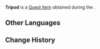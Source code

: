 {{Item Infobox
|id           = 120747
|image        = Item Tripod.png
|type         = Quest Items
|description  = Urville's lost tripod. It should be usable once it is dried.
|source1      = [[Wish-Fulfilling Treasure Hunt]]
}}
'''Tripod''' is a [[Quest Item]] obtained during the {{Quest|Wish-Fulfilling Treasure Hunt}}.

==Other Languages==
{{Other Languages|default_hidden=1
|en      = Tripod
|zhs     = 三脚架
|zhs_rm  = 
|zht     = 三腳架
|zht_rm  = 
|ja      = 三脚
|ja_rm   = Sankyaku
|ko      = 삼각대
|ko_rm   = 
|es      = Trípode
|fr      = Trépied
|ru      = Тренога
|th      = ขาตั้งสามขา
|th_rm   = 
|vi      = Giá Ba Chân
|de      = Stativ
|id      = Tripod
|pt      = Tripé
|tr      = Tripod
|it      = Tripode
}}

==Change History==
{{Change History|4.2}}